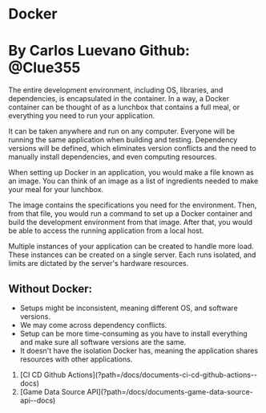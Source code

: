 
# Docker

# By Carlos Luevano Github: @Clue355

The entire development environment, including OS, libraries, and dependencies, is
encapsulated in the container. In a way, a Docker container can be thought of as a lunchbox
that contains a full meal, or everything you need to run your application.

It can be taken
anywhere and run on any computer. Everyone will be running the same application when
building and testing. Dependency versions will be defined, which eliminates version conflicts
and the need to manually install dependencies, and even computing resources.

When setting up Docker in an application, you would make a file known as an image. You can
think of an image as a list of ingredients needed to make your meal for your lunchbox.

The
image contains the specifications you need for the environment. Then, from that file, you would
run a command to set up a Docker container and build the development environment from that
image. After that, you would be able to access the running application from a local host.

Multiple instances of your application can be created to handle more load. These instances
can be created on a single server. Each runs isolated, and limits are dictated by the server's
hardware resources.

## Without Docker:

- Setups might be inconsistent, meaning different OS, and software versions.
- We may come across dependency conflicts.
- Setup can be more time-consuming as you have to install everything and make sure all software versions are the same.
- It doesn't have the isolation Docker has, meaning the application shares resources with other applications.

<ol className="doc_nav_links">
  <li>
    [CI CD Github Actions](?path=/docs/documents-ci-cd-github-actions--docs)
  </li>
  <li>
    [Game Data Source API](?path=/docs/documents-game-data-source-api--docs)
  </li>
</ol>
